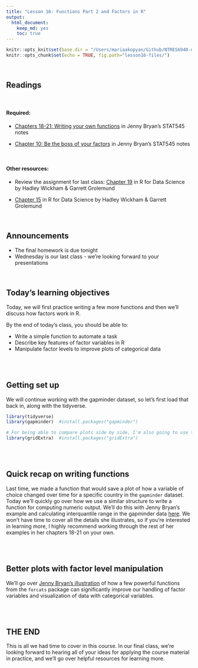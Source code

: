 ```yaml
---
title: "Lesson 16: Functions Part 2 and Factors in R"
output: 
  html_document:
    keep_md: yes 
    toc: true
---
```

  
```r
knitr::opts_knit$set(base.dir = "/Users/mariaakopyan/Github/NTRES6940-data-science/docs")
knitr::opts_chunk$set(echo = TRUE, fig.path="lesson16-files/")
```

<br>

## Readings

<br>

#### Required: 

* [Chapters 18-21: Writing your own functions](https://stat545.com/functions-part1.html) in Jenny Bryan's STAT545 notes

* [Chapter 10: Be the boss of your factors](https://stat545.com/factors-boss.html) in Jenny Bryan's STAT545 notes


<br>

#### Other resources:

* Review the assignment for last class: [Chapter 19](https://r4ds.had.co.nz/functions.html) in R for Data Science by Hadley Wickham & Garrett Grolemund

* [Chapter 15](https://r4ds.had.co.nz/factors.html) in R for Data Science by Hadley Wickham & Garrett Grolemund

<br>

## Announcements
* The final homework is due tonight
* Wednesday is our last class - we're looking forward to your presentations

<br>

## Today's learning objectives
Today, we will first practice writing a few more functions and then we'll discuss how factors work in R.

By the end of today's class, you should be able to:

* Write a simple function to automate a task
* Describe key features of factor variables in R
* Manipulate factor levels to improve plots of categorical data

<br>
<br>

## Getting set up
We will continue working with the gapminder dataset, so let's first load that back in, along with the tidyverse.

```r

library(tidyverse)
library(gapminder)  #install.packages("gapminder")

# For being able to compare plots side by side, I'm also going to use the gridExtra package today
library(gridExtra)  #install.packages("gridExtra")

```

<br>
<br>


## Quick recap on writing functions

Last time, we made a function that would save a plot of how a variable of choice changed over time for a specific country in the `gapminder` dataset. Today we'll quickly go over how we use a similar structure to write a function for computing numeric output. We'll do this with Jenny Bryan's example and calculating interquantile range in the gapminder data [here](https://stat545.com/functions-part1.html). We won't have time to cover all the details she illustrates, so if you're interested in learning more, I highly recommend working through the rest of her examples in her chapters 18-21 on your own.

<br>
<br>

## Better plots with factor level manipulation 

We'll go over [Jenny Bryan's illustration](https://stat545.com/factors-boss.html) of how a few powerful functions from the `forcats` package can significantly improve our handling of factor variables and visualization of data with categorical variables.

<br>
<br>

## THE END
This is all we had time to cover in this course. In our final class, we're looking forward to hearing all of your ideas for applying the course material in practice, and we'll go over helpful resources for learning more.
